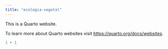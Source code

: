```yaml
---
title: "ecologia-vegetal"
---
```


This is a Quarto website.

To learn more about Quarto websites visit <https://quarto.org/docs/websites>.

```r
1 + 1
```
